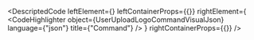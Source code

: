 
<DescriptedCode
  leftElement={<UserUploadLogoCommandDesc />}
  leftContainerProps={{}}
  rightElement={
    <CodeHighlighter
      object={UserUploadLogoCommandVisualJson}
      language={"json"}
      title={"Command"}
    />
  }
  rightContainerProps={{}}
/>

